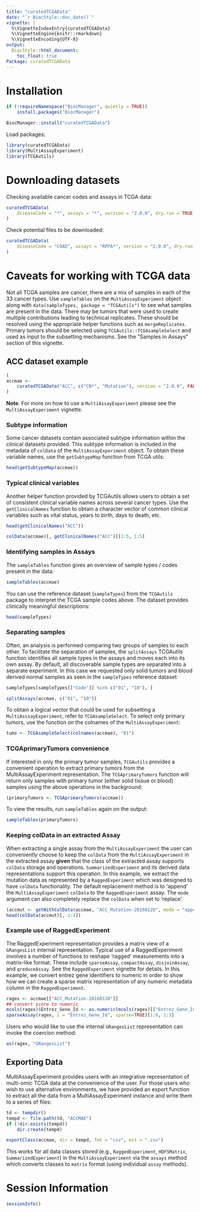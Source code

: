 ```yaml
---
title: "curatedTCGAData"
date: "`r BiocStyle::doc_date()`"
vignette: |
  %\VignetteIndexEntry{curatedTCGAData}
  %\VignetteEngine{knitr::rmarkdown}
  %\VignetteEncoding{UTF-8}
output:
  BiocStyle::html_document:
    toc_float: true
Package: curatedTCGAData
---
```


# Installation

```r
if (!requireNamespace("BiocManager", quietly = TRUE))
    install.packages("BiocManager")

BiocManager::install("curatedTCGAData")
```

Load packages:

```r
library(curatedTCGAData)
library(MultiAssayExperiment)
library(TCGAutils)
```

# Downloading datasets

Checking available cancer codes and assays in TCGA data:

```r
curatedTCGAData(
    diseaseCode = "*", assays = "*", version = "2.0.0", dry.run = TRUE
)
```

Check potential files to be downloaded:

```r
curatedTCGAData(
    diseaseCode = "COAD", assays = "RPPA*", version = "2.0.0", dry.run = TRUE
)
```

# Caveats for working with TCGA data

Not all TCGA samples are cancer, there are a mix of samples in each of the
33 cancer types. Use `sampleTables` on the `MultiAssayExperiment` object
along with `data(sampleTypes, package = "TCGAutils")` to see what samples are
present in the data. There may be tumors that were used to create multiple
contributions leading to technical replicates. These should be resolved using
the appropriate helper functions such as `mergeReplicates`. Primary tumors
should be selected using `TCGAutils::TCGAsampleSelect` and used as input
to the subsetting mechanisms. See the "Samples in Assays" section of this
vignette.

## ACC dataset example

```r
(
accmae <-
    curatedTCGAData("ACC", c("CN*", "Mutation"), version = "2.0.0", FALSE)
)
```

**Note**. For more on how to use a `MultiAssayExperiment` please see the
`MultiAssayExperiment` vignette.

### Subtype information

Some cancer datasets contain associated subtype information within the
clinical datasets provided. This subtype information is included in the
metadata of `colData` of the `MultiAssayExperiment` object. To obtain these
variable names, use the `getSubtypeMap` function from TCGA utils:

```r
head(getSubtypeMap(accmae))
```

### Typical clinical variables

Another helper function provided by TCGAutils allows users to obtain a set
of consistent clinical variable names across several cancer types.
Use the `getClinicalNames` function to obtain a character vector of common
clinical variables such as vital status, years to birth, days to death, etc.

```r
head(getClinicalNames("ACC"))

colData(accmae)[, getClinicalNames("ACC")][1:5, 1:5]
```

### Identifying samples in Assays

The `sampleTables` function gives an overview of sample types / codes
present in the data:

```r
sampleTables(accmae)
```

You can use the reference dataset (`sampleTypes`) from the `TCGAutils` package
to interpret the TCGA sample codes above. The dataset provides clinically
meaningful descriptions:

```r
head(sampleTypes)
```

### Separating samples

Often, an analysis is performed comparing two groups of samples to each other.
To facilitate the separation of samples, the `splitAssays` TCGAutils function
identifies all sample types in the assays and moves each into its own
assay. By default, all discoverable sample types are separated into
a separate experiment. In this case we requested only solid tumors and blood
derived normal samples as seen in the `sampleTypes` reference dataset:

```r
sampleTypes[sampleTypes[["Code"]] %in% c("01", "10"), ]

splitAssays(accmae, c("01", "10"))
```

To obtain a logical vector that could be used for subsetting a
`MultiAsssayExperiment`, refer to `TCGAsampleSelect`. To select only primary
tumors, use the function on the colnames of the `MultiAssayExperiment`:

```r
tums <- TCGAsampleSelect(colnames(accmae), "01")
```

### TCGAprimaryTumors convenience

If interested in only the primary tumor samples, `TCGAutils` provides a
convenient operation to extract primary tumors from the MultiAssayExperiment
representation. The `TCGAprimaryTumors` function will return only
samples with primary tumor (either solid tissue or blood) samples using
the above operations in the background:

```r
(primaryTumors <- TCGAprimaryTumors(accmae))
```

To view the results, run `sampleTables` again on the output:

```r
sampleTables(primaryTumors)
```

### Keeping colData in an extracted Assay

When extracting a single assay from the `MultiAssayExperiment` the user
can conveniently choose to keep the `colData` from the `MultiAssayExperiment`
in the extracted assay **given** that the class of the extracted assay
supports `colData` storage and operations. `SummarizedExperiment` and its
derived data representations support this operation. In this example, we
extract the mutation data as represented by a `RaggedExperiment` which was
designed to have `colData` functionality. The default replacement method
is to 'append' the `MultiAssayExperiment` `colData` to the `RaggedExperiment`
assay. The `mode` argument can also completely replace the `colData` when set
to 'replace'.

```r
(accmut <- getWithColData(accmae, "ACC_Mutation-20160128", mode = "append"))
head(colData(accmut)[, 1:4])
```

### Example use of RaggedExperiment

The RaggedExperiment representation provides a matrix view of a `GRangesList`
internal representation. Typical use of a RaggedExperiment involves a number of
functions to reshape 'ragged' measurements into a matrix-like format. These
include `sparseAssay`, `compactAssay`, `disjoinAssay`, and `qreduceAssay`.
See the `RaggedExperiment` vignette for details. In this example, we convert
entrez gene identifiers to numeric in order to show how we can create a sparse
matrix representation of any numeric metadata column in the `RaggedExperiment`.

```r
ragex <- accmae[["ACC_Mutation-20160128"]]
## convert score to numeric
mcols(ragex)$Entrez_Gene_Id <- as.numeric(mcols(ragex)[["Entrez_Gene_Id"]])
sparseAssay(ragex, i = "Entrez_Gene_Id", sparse=TRUE)[1:6, 1:3]
```

Users who would like to use the internal `GRangesList` representation can
invoke the coercion method:

```r
as(ragex, "GRangesList")
```

## Exporting Data

MultiAssayExperiment provides users with an integrative representation of
multi-omic TCGA data at the convenience of the user. For those users who
wish to use alternative environments, we have provided an export function to
extract all the data from a MultiAssayExperiment instance and write them
to a series of files:

```r
td <- tempdir()
tempd <- file.path(td, "ACCMAE")
if (!dir.exists(tempd))
    dir.create(tempd)

exportClass(accmae, dir = tempd, fmt = "csv", ext = ".csv")
```

This works for all data classes stored (e.g., `RaggedExperiment`, `HDF5Matrix`,
`SummarizedExperiment`) in the `MultiAssayExperiment` via the `assays` method
which converts classes to `matrix` format (using individual `assay` methods).

# Session Information

```r
sessionInfo()
```

